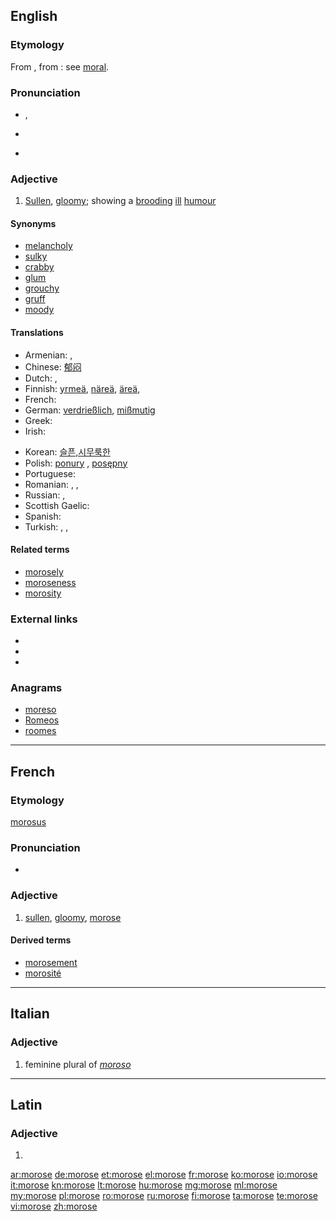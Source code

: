 ==English==

===Etymology===
From {{etyl|la|en}} {{term|lang=la|morosus||particular, scrupulous, fastidious, self-willed, wayward, capricious, fretful, peevish}}, from {{term|lang=la|mos||way, custom, habit, self-will}}: see [[moral]].

===Pronunciation===
* {{a|RP}} {{IPA|/məˈɹəʊs/}}, {{X-SAMPA|/m@"r@Us/}}
* {{a|US}} {{IPA|/mɒˈɹoʊs/}}
* {{audio|en-us-morose.ogg|Audio (US)}}

===Adjective===
{{en-adj}}

# [[sullen|Sullen]], [[gloomy]]; showing a [[brood|brooding]] [[ill]] [[humour]]

====Synonyms====
* [[melancholy]]
* [[sulky]]
* [[crabby]]
* [[glum]]
* [[grouchy]]
* [[gruff]]
* [[moody]]

====Translations====
{{trans-top|Sullen, gloomy; showing a brooding ill humour}}
* Armenian: {{t-|hy|մռայլ|tr=mṙayl}},  {{t-|hy|խոժոռ|tr=xožoṙ}}
* Chinese: [[郁闷]]
* Dutch: {{t+|nl|nors}}, {{t-|nl|mismoedig}}
* Finnish: [[yrmeä]], [[näreä]], [[äreä]], {{t-|fi|nyreä}}
* French: {{t+|fr|sombre}}
* German: [[verdrießlich]], [[mißmutig]]
* Greek: {{t+|el|σκυθρωπός}}
* Irish: {{t-|ga|púiceach}}
{{trans-mid}}
* Korean: [[슬픈,시무룩한]]
* Polish: [[ponury]] {{m}}, [[posępny]] {{m}}
* Portuguese: {{t+|pt|taciturno}}
* Romanian: {{t-|ro|morocănos}}, {{t-|ro|moros}}, {{t-|ro|ursuz}}
* Russian: {{t+|ru|угрюмый}}, {{t+|ru|мрачный}}
* Scottish Gaelic: {{t-|gd|gruamach}}
* Spanish: {{t+|es|malhumorado}}
* Turkish: {{t+|tr|kederli}}, {{t+|tr|bunlu}}, {{t+|tr|hüzünlü}}
{{trans-bottom}}

====Related terms====
* [[morosely]]
* [[moroseness]]
* [[morosity]]

===External links===
* {{R:Webster 1913}}
* {{R:Century 1911}}
* {{R:OneLook}}

===Anagrams===
* [[moreso#English|moreso]]
* [[Romeos#English|Romeos]]
* [[roomes#English|roomes]]

----

==French==

===Etymology===
{{etyl|la|fr}} [[morosus]]

===Pronunciation===
* {{IPA|/|en/|lang=fr}}

===Adjective===
{{fr-adj|mf}}

# [[sullen]], [[gloomy]], [[morose#English|morose]]

====Derived terms====
* [[morosement]]
* [[morosité]]

----

==Italian==

===Adjective===
{{head|it|adjective form}}

# feminine plural of ''[[moroso]]''

----

==Latin==

===Adjective===
{{la-adj-form|mōrōse}}

# {{inflection of|mōrōsus||voc|m|s|lang=la}}

[[ar:morose]]
[[de:morose]]
[[et:morose]]
[[el:morose]]
[[fr:morose]]
[[ko:morose]]
[[io:morose]]
[[it:morose]]
[[kn:morose]]
[[lt:morose]]
[[hu:morose]]
[[mg:morose]]
[[ml:morose]]
[[my:morose]]
[[pl:morose]]
[[ro:morose]]
[[ru:morose]]
[[fi:morose]]
[[ta:morose]]
[[te:morose]]
[[vi:morose]]
[[zh:morose]]